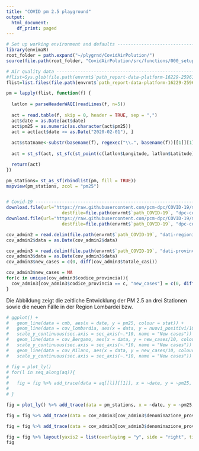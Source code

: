 ```yaml
---
title: "COVID pm 2.5 playground"
output:
  html_document:
    df_print: paged
---
```


```r
# Set up working environment and defaults --------------------------------------
library(envimaR)
root_folder = path.expand("~/plygrnd/CovidAirPolution/")
source(file.path(root_folder, "CovidAirPolution/src/functions/000_setup.R"))

# Air quality data -------------------------------------------------------------
#flist=Sys.glob(file.path(envrmt$`path_report-data-platform-16229-259611-lombardy`,"*.csv"))
flist=list.files(file.path(envrmt$`path_report-data-platform-16229-259611-lombardy`), pattern = "^.*\\.csv$", full.names = TRUE)

pm = lapply(flist, function(f) {
  
  latlon = parseHeaderWAQI(readLines(f, n=5))
  
  act = read.table(f, skip = 0, header = TRUE, sep = ",")
  act$date = as.Date(act$date)
  act$pm25 = as.numeric(as.character(act$pm25))
  act = act[act$date >= as.Date("2020-02-01"), ]
  
  act$statname<-substr(basename(f), regexec("\\.", basename(f))[[1]][1]+1, regexec("--", basename(f))[[1]][1]-1)
  
  act = st_sf(act, st_sfc(st_point(c(latlon$Longitude, latlon$Latitude))), crs = 4326)

  return(act)
})

pm_stations= st_as_sf(rbindlist(pm, fill = TRUE)) 
mapview(pm_stations, zcol = "pm25")     


# Covid-19 ---------------------------------------------------------------------
download.file(url="https://raw.githubusercontent.com/pcm-dpc/COVID-19/master/dati-province/dpc-covid19-ita-province.csv",
                     destfile=file.path(envrmt$`path_COVID-19`, "dpc-covid19-ita-province.csv"))
download.file(url="https://raw.githubusercontent.com/pcm-dpc/COVID-19/master/dati-regioni/dpc-covid19-ita-regioni.csv",
                     destfile=file.path(envrmt$`path_COVID-19`, "dpc-covid19-ita-regioni.csv"))

cov_admin2 = read.delim(file.path(envrmt$`path_COVID-19`, "dati-regioni/dpc-covid19-ita-regioni.csv"), header = TRUE, sep = ",", dec=".")
cov_admin2$data = as.Date(cov_admin2$data)

cov_admin3 = read.delim(file.path(envrmt$`path_COVID-19`, "dati-province/dpc-covid19-ita-province.csv"), header = TRUE, sep = ",", dec=".")  
cov_admin3$data = as.Date(cov_admin3$data)
cov_admin3$new_cases = c(0, diff(cov_admin3$totale_casi))

cov_admin3$new_cases = NA
for(c in unique(cov_admin3$codice_provincia)){
  cov_admin3[cov_admin3$codice_provincia == c, "new_cases"] = c(0, diff(cov_admin3[cov_admin3$codice_provincia == c, "totale_casi"]))
}

```


Die Abbildung zeigt die zeitliche Entwicklung der PM 2.5 an drei Stationen sowie die neuen Fälle in der Region Lombardei bzw. 

```r
# ggplot() + 
#   geom_line(data = cmb, aes(x = date, y = pm25, colour = stat)) + 
#   geom_line(data = cov_lombardia, aes(x = data, y = nuovi_positivi/10)) + 
#   scale_y_continuous(sec.axis = sec_axis(~.*10, name = "New cases")) +
#   geom_line(data = cov_Bergamo, aes(x = data, y = new_cases/10, colour = "Covid Bergamo")) + 
#   scale_y_continuous(sec.axis = sec_axis(~.*10, name = "New cases")) +
#   geom_line(data = cov_Milano, aes(x = data, y = new_cases/10, colour = "Covid Milano")) + 
#   scale_y_continuous(sec.axis = sec_axis(~.*10, name = "New cases"))

# fig = plot_ly() 
# for(l in seq_along(aq)){
#   
#   fig = fig %>% add_trace(data = aq[[l]][[1]], x = ~date, y = ~pm25, type = 'scatter', name = paste("pm 2.5", names(aq[1])), mode = 'lines+markers')
#   
# }

fig = plot_ly() %>% add_trace(data = pm_stations, x = ~date, y = ~pm25, color = ~statname, type = 'scatter', mode = 'lines+markers')

fig = fig %>% add_trace(data = cov_admin3[cov_admin3$denominazione_provincia == "Bergamo",], x = ~data, y = ~new_cases, yaxis = "y2", name = "New cases Bergamo", mode = 'lines+markers')

fig = fig %>% add_trace(data = cov_admin3[cov_admin3$denominazione_provincia == "Milano",], x = ~data, y = ~new_cases, yaxis = "y2", name = "New cases Milano", mode = 'lines+markers')

fig = fig %>% layout(yaxis2 = list(overlaying = "y", side = "right", title = "new cases"))
fig
```

